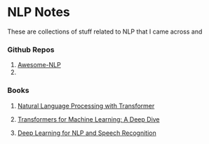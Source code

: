 # NLP Notes

These are collections of stuff related to NLP that I came across and 


### Github Repos

1. [Awesome-NLP](https://github.com/keon/awesome-nlp)
2. 


### Books

1. [Natural Language Processing with Transformer](https://www.amazon.com/Natural-Language-Processing-Transformers-Applications/dp/1098103246/ref=pd_sbs_sccl_1_1/144-6615835-8376765?pd_rd_w=SZQHB&content-id=amzn1.sym.3676f086-9496-4fd7-8490-77cf7f43f846&pf_rd_p=3676f086-9496-4fd7-8490-77cf7f43f846&pf_rd_r=M55G98JS2G7BQXY1RNRB&pd_rd_wg=ho0LC&pd_rd_r=9413ac42-514f-4af5-8451-a055378f4e2c&pd_rd_i=1098103246&psc=1)

2. [Transformers for Machine Learning: A Deep Dive](https://www.amazon.com/Transformers-Machine-Learning-Chapman-Recognition/dp/0367771659#customerReviews)

3. [Deep Learning for NLP and Speech Recognition](https://www.amazon.com/Deep-Learning-NLP-Speech-Recognition/dp/3030145980/ref=cm_cr_arp_d_product_top?ie=UTF8)
